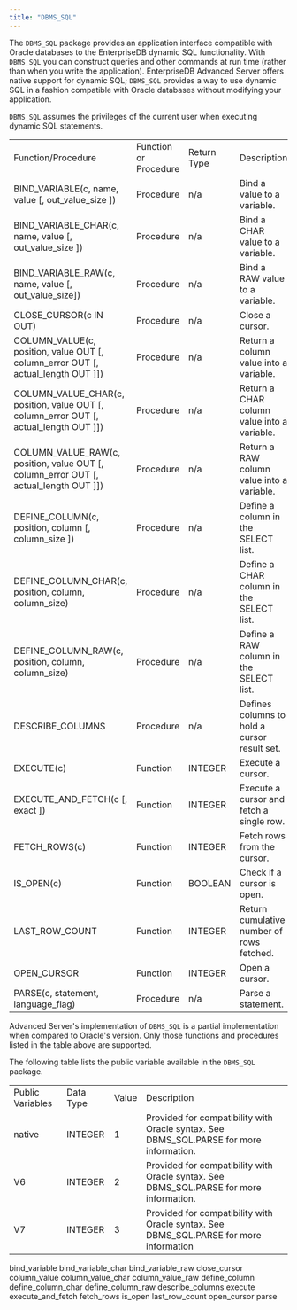 ```yaml
---
title: "DBMS_SQL"
---
```


The `DBMS_SQL` package provides an application interface compatible with Oracle databases to the EnterpriseDB dynamic SQL functionality. With `DBMS_SQL` you can construct queries and other commands at run time (rather than when you write the application). EnterpriseDB Advanced Server offers native support for dynamic SQL; `DBMS_SQL` provides a way to use dynamic SQL in a fashion compatible with Oracle databases without modifying your application.

`DBMS_SQL` assumes the privileges of the current user when executing dynamic SQL statements.

|                                                                                         |                       |             |                                              |
| --------------------------------------------------------------------------------------- | --------------------- | ----------- | -------------------------------------------- |
| Function/Procedure                                                                      | Function or Procedure | Return Type | Description                                  |
| BIND_VARIABLE(c, name, value \[, out_value_size ])                                      | Procedure             | n/a         | Bind a value to a variable.                  |
| BIND_VARIABLE_CHAR(c, name, value \[, out_value_size ])                                 | Procedure             | n/a         | Bind a CHAR value to a variable.             |
| BIND_VARIABLE_RAW(c, name, value \[, out_value_size])                                   | Procedure             | n/a         | Bind a RAW value to a variable.              |
| CLOSE_CURSOR(c IN OUT)                                                                  | Procedure             | n/a         | Close a cursor.                              |
| COLUMN_VALUE(c, position, value OUT \[, column_error OUT \[, actual_length OUT ]])      | Procedure             | n/a         | Return a column value into a variable.       |
| COLUMN_VALUE_CHAR(c, position, value OUT \[, column_error OUT \[, actual_length OUT ]]) | Procedure             | n/a         | Return a CHAR column value into a variable.  |
| COLUMN_VALUE_RAW(c, position, value OUT \[, column_error OUT \[, actual_length OUT ]])  | Procedure             | n/a         | Return a RAW column value into a variable.   |
| DEFINE_COLUMN(c, position, column \[, column_size ])                                    | Procedure             | n/a         | Define a column in the SELECT list.          |
| DEFINE_COLUMN_CHAR(c, position, column, column_size)                                    | Procedure             | n/a         | Define a CHAR column in the SELECT list.     |
| DEFINE_COLUMN_RAW(c, position, column, column_size)                                     | Procedure             | n/a         | Define a RAW column in the SELECT list.      |
| DESCRIBE_COLUMNS                                                                        | Procedure             | n/a         | Defines columns to hold a cursor result set. |
| EXECUTE(c)                                                                              | Function              | INTEGER     | Execute a cursor.                            |
| EXECUTE_AND_FETCH(c \[, exact ])                                                        | Function              | INTEGER     | Execute a cursor and fetch a single row.     |
| FETCH_ROWS(c)                                                                           | Function              | INTEGER     | Fetch rows from the cursor.                  |
| IS_OPEN(c)                                                                              | Function              | BOOLEAN     | Check if a cursor is open.                   |
| LAST_ROW_COUNT                                                                          | Function              | INTEGER     | Return cumulative number of rows fetched.    |
| OPEN_CURSOR                                                                             | Function              | INTEGER     | Open a cursor.                               |
| PARSE(c, statement, language_flag)                                                      | Procedure             | n/a         | Parse a statement.                           |

Advanced Server's implementation of `DBMS_SQL` is a partial implementation when compared to Oracle's version. Only those functions and procedures listed in the table above are supported.

The following table lists the public variable available in the `DBMS_SQL` package.

|                  |           |       |                                                                                         |
| ---------------- | --------- | ----- | --------------------------------------------------------------------------------------- |
| Public Variables | Data Type | Value | Description                                                                             |
| native           | INTEGER   | 1     | Provided for compatibility with Oracle syntax. See DBMS_SQL.PARSE for more information. |
| V6               | INTEGER   | 2     | Provided for compatibility with Oracle syntax. See DBMS_SQL.PARSE for more information. |
| V7               | INTEGER   | 3     | Provided for compatibility with Oracle syntax. See DBMS_SQL.PARSE for more information  |

<div class="toctree" data-maxdepth="5">

bind_variable bind_variable_char bind_variable_raw close_cursor column_value column_value_char column_value_raw define_column define_column_char define_column_raw describe_columns execute execute_and_fetch fetch_rows is_open last_row_count open_cursor parse

</div>
